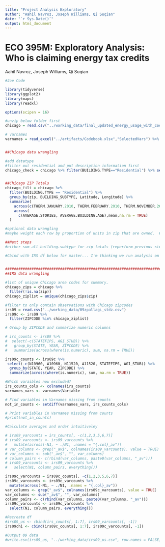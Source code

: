 ```yaml
---
title: "Project Analysis Exploratory"
author: "Aahil Navroz, Joseph Williams, Qi Suqian"
date: "`r Sys.Date()`"
output: html_document
---
```


# ECO 395M: Exploratory Analysis: Who is claiming energy tax credits

Aahil Navroz, Joseph Williams, Qi Suqian

```r
#Joe Code

library(tidyverse)
library(ggplot2)
library(maps)
library(readxl)

options(scipen = 16)

#unzip below folder first
chicago = read.csv("../working_data/final_updated_energy_usage_with_coordinates.csv")

# varnames
varnames = read_excel("../artifacts/Codebook.xlsx","SelectedVars") %>% select(Variable, Description, Shared)


##Chicago data wrangling

#add datatype
#filter out residential and put description information first
chicago_check = chicago %>% filter(BUILDING.TYPE=="Residential") %>% select(zip, BUILDING_SUBTYPE, KWH.JANUARY.2010) %>% arrange(zip, BUILDING_SUBTYPE)


##Chicago ZIP Totals
chicago_filt = chicago %>%
  filter(BUILDING.TYPE == "Residential") %>%
  group_by(zip, BUILDING_SUBTYPE, Latitude, Longitude) %>%
  summarize(
    across(c(THERM.JANUARY.2010, THERM.FEBRUARY.2010, THERM.NOVEMBER.2010, THERM.DECEMBER.2010, TOTAL.THERMS,THERMS.TOTAL.SQFT, THERMS.SQFT.STANDARD.DEVIATION.2010, THERMS.TOTAL.SQFT, THERMS.SQFT.MEAN.2010,KWH.JANUARY.2010, KWH.FEBRUARY.2010, KWH.NOVEMBER.2010, KWH.DECEMBER.2010, TOTAL.KWH, KWH.TOTAL.SQFT, KWH.MEAN.2010, KWH.SQFT.STANDARD.DEVIATION.2010, TOTAL.POPULATION, TOTAL.UNITS, OCCUPIED.HOUSING.UNITS, RENTER.OCCUPIED.HOUSING.UNITS), sum, na.rm = TRUE),
    across(
      c(AVERAGE.STORIES, AVERAGE.BUILDING.AGE),mean,na.rm = TRUE)
  )

#optional data wrangling
#maybe weight each row by proportion of units in zip that are owned.  Can get this by (housing.units.occupied-housing.units.rented)/housing.units.occupied

##Next steps
#either sum all building.subtype for zip totals (reperform previous step without groupby(building.subtype)) [lets do this first] or filter out building.subtype != single_family [we can try this if we have time]

#Cbind with IRS df below for master... I'm thinking we run analysis on owned, residential, and owned, all.  You'll


##############################################################################
##IRS data wrangling
  
#list of unique Chicago area codes for summary.
chicago_zips = chicago %>%
  filter(!is.na(zip))
chicago_ziplist = unique(chicago_zips$zip)

#filter to only contain observations with Chicago zipcodes
irs09 = read.csv("../working_data/09zpallagi_stdz.csv")
irs09c <- irs09 %>% 
  filter(ZIPCODE %in% chicago_ziplist)

# Group by ZIPCODE and summarize numeric columns

# irs_counts <- irs09 %>%
#  select(-c(STATEFIPS, AGI_STUB)) %>%
#   group_by(STATE, YEAR, ZIPCODE) %>%
#   summarize(across(where(is.numeric), sum, na.rm = TRUE))

irs09c_counts <- irs09c %>%
 select(-c(N10960, A10960, N11520, A11520, STATEFIPS, AGI_STUB)) %>%
  group_by(STATE, YEAR, ZIPCODE) %>%
  summarize(across(where(is.numeric), sum, na.rm = TRUE))

#Which varaibles now excluded?
irs_counts_cols <- colnames(irs_counts)
varnames_vars <- varnames$Variable

# Find variables in Varnames missing from counts
not_in_counts <- setdiff(varnames_vars, irs_counts_cols)

# Print variables in Varnames missing from counts
#print(not_in_counts)

#Calculate averages and order intuitiveley

# irs09_varcounts = irs_counts[, -c(1,2,3,5,6,7)]
# irs09_varcounts <- irs09_varcounts %>%
#   mutate(across(-N1, ~ ./N1, .names = "{.col}_av"))
# var_columns <- grep("_av$", colnames(irs09_varcounts), value = TRUE)
# var_columns <- sub("_av$", "", var_columns)
# column_pairs <- c(rbind(var_columns, paste0(var_columns, "_av")))
# irs09_varcounts <- irs09_varcounts %>%
#   select(N1, column_pairs, everything())

irs09c_varcounts = irs09c_counts[, -c(1,2,3,5,6,7)]
irs09c_varcounts <- irs09c_varcounts %>%
  mutate(across(-N1, ~ ./N1, .names = "{.col}_av"))
var_columns <- grep("_av$", colnames(irs09c_varcounts), value = TRUE)
var_columns <- sub("_av$", "", var_columns)
column_pairs <- c(rbind(var_columns, paste0(var_columns, "_av")))
irs09c_varcounts <- irs09c_varcounts %>%
  select(N1, column_pairs, everything())

#Recreate df
#irs09_us <- cbind(irs_counts[, 1:7], irs09_varcounts[, -1])
irs09chi <- cbind(irs09c_counts[, 1:7], irs09c_varcounts[, -1])

#Output 09 data
#write.csv(irs09_us, "../working_data/irs09_us.csv", row.names = FALSE)








```